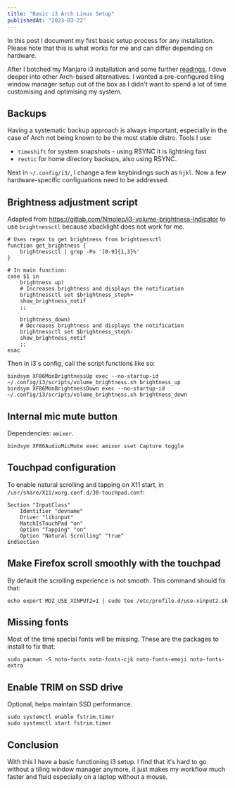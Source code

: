 ```yaml
---
title: "Basic i3 Arch Linux Setup"
publishedAt: "2023-03-22"
---
```


In this post I document my first basic setup process for any installation. Please note that this is what works for me and can differ depending on hardware.

After I botched my Manjaro i3 installation and some further [readings](https://manjarno.snorlax.sh/), I dove deeper into other Arch-based alternatives. I wanted a pre-configured tiling window manager setup out of the box as I didn't want to spend a lot of time customising and optimising my system.

## Backups

Having a systematic backup approach is always important, especially in the case of Arch not being known to be the most stable distro. Tools I use:

- `timeshift` for system snapshots - using RSYNC it is lightning fast
- `restic` for home directory backups, also using RSYNC.

Next in `~/.config/i3/`, I change a few keybindings such as `hjkl`. Now a few hardware-specific configuations need to be addressed.

## Brightness adjustment script

Adapted from https://gitlab.com/Nmoleo/i3-volume-brightness-indicator to use `brightnessctl` because xbacklight does not work for me.

```shell
# Uses regex to get brightness from brightnessctl
function get_brightness {
    brightnessctl | grep -Po '[0-9]{1,3}%'
}

# In main function:
case $1 in
    brightness up)
    # Increases brightness and displays the notification
    brightnessctl set $brightness_step%+
    show_brightness_notif
    ;;

    brightness_down)
    # Decreases brightness and displays the notification
    brightnessctl set $brightness_step%-
    show_brightness_notif
    ;;
esac
```

Then in i3's config, call the script functions like so:

```shell
bindsym XF86MonBrightnessUp exec --no-startup-id ~/.config/i3/scripts/volume_brightness.sh brightness_up
bindsym XF86MonBrightnessDown exec --no-startup-id ~/.config/i3/scripts/volume_brightness.sh brightness_down
```

## Internal mic mute button

Dependencies: `amixer`.

```shell
bindsym XF86AudioMicMute exec amixer sset Capture toggle
```

## Touchpad configuration

To enable natural scrolling and tapping on X11 start, in `/usr/share/X11/xorg.conf.d/30-touchpad.conf`:

```shell
Section "InputClass"
    Identifier "devname"
    Driver "libinput"
    MatchIsTouchPad "on"
    Option "Tapping" "on"
    Option "Natural Scrolling" "true"
EndSection

```

## Make Firefox scroll smoothly with the touchpad

By default the scrolling experience is not smooth. This command should fix that:

```shell
echo export MOZ_USE_XINPUT2=1 | sudo tee /etc/profile.d/use-xinput2.sh
```

## Missing fonts

Most of the time special fonts will be missing. These are the packages to install to fix that:

```shell
sudo pacman -S noto-fonts noto-fonts-cjk noto-fonts-emoji noto-fonts-extra
```

## Enable TRIM on SSD drive

Optional, helps maintain SSD performance.

```shell
sudo systemctl enable fstrim.timer
sudo systemctl start fstrim.timer
```

## Conclusion

With this I have a basic functioning i3 setup. I find that it's hard to go without a tiling window manager anymore, it just makes my workflow much faster and fluid especially on a laptop without a mouse.
